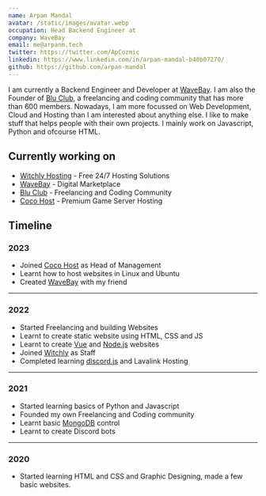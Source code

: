 ```yaml
---
name: Arpan Mandal
avatar: /static/images/avatar.webp
occupation: Head Backend Engineer at
company: WaveBay
email: me@arpanm.tech
twitter: https://twitter.com/ApCozmic
linkedin: https://www.linkedin.com/in/arpan-mandal-b40b07270/
github: https://github.com/arpan-mandal
---
```


I am currently a Backend Engineer and Developer at [WaveBay](https://sail.arpan.codes).
I am also the Founder of [Blu Club](https://discord.com/invite/mwaPKHypGF), a freelancing and coding community that has more than 600 members.
Nowadays, I am more focussed on Web Development, Cloud and Hosting than I am interested about anything else. I like to make stuff that helps people with their own projects. I mainly work on Javascript, Python and ofcourse HTML.

## Currently working on

- [Witchly Hosting](https://witchly.host) - Free 24/7 Hosting Solutions
- [WaveBay](https://sail.arpan.codes/) - Digital Marketplace
- [Blu Club](https://apms.cf/discord/) - Freelancing and Coding Community
- [Coco Host](https://cocohost.live) - Premium Game Server Hosting

## Timeline

### 2023

- Joined [Coco Host](https://cocohost.live) as Head of Management
- Learnt how to host websites in Linux and Ubuntu
- Created [WaveBay](https://sail.arpan.codes) with my friend 

---

### 2022

- Started Freelancing and building Websites 
- Learnt to create static website using HTML, CSS and JS
- Learnt to create [Vue](https://vuejs.org/) and [Node.js](https://nodejs.org/en/about) websites 
- Joined [Witchly](https://witchly.host) as Staff
- Completed learning [discord.js](https://github.com/discordjs) and Lavalink Hosting

---

### 2021

- Started learning basics of Python and Javascript
- Founded my own Freelancing and Coding community
- Learnt basic [MongoDB](https://www.mongodb.com/) control
- Learnt to create Discord bots
---

### 2020

- Started learning HTML and CSS and Graphic Designing, made a few basic websites.
